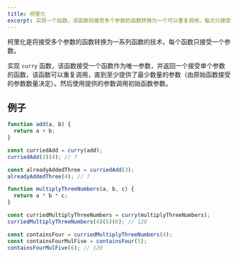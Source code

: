 ```yaml
---
title: 柯里化
excerpt: 实现一个函数，该函数将接受多个参数的函数转换为一个可以重复调用，每次只接受一个参数的函数。
---
```


柯里化是将接受多个参数的函数转换为一系列函数的技术，每个函数只接受一个参数。

实现 `curry` 函数，该函数接受一个函数作为唯一参数，并返回一个接受单个参数的函数，该函数可以重复调用，直到至少提供了最少数量的参数（由原始函数接受的参数数量决定）。然后使用提供的参数调用初始函数参数。

## 例子

```js
function add(a, b) {
  return a + b;
}

const curriedAdd = curry(add);
curriedAdd(3)(4); // 7

const alreadyAddedThree = curriedAdd(3);
alreadyAddedThree(4); // 7
```

```js
function multiplyThreeNumbers(a, b, c) {
  return a * b * c;
}

const curriedMultiplyThreeNumbers = curry(multiplyThreeNumbers);
curriedMultiplyThreeNumbers(4)(5)(6); // 120

const containsFour = curriedMultiplyThreeNumbers(4);
const containsFourMulFive = containsFour(5);
containsFourMulFive(6); // 120
```
